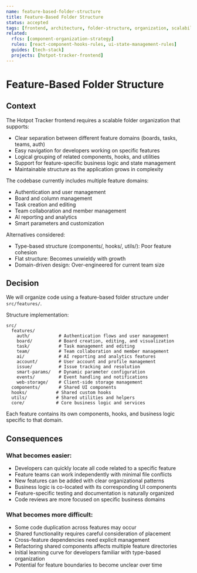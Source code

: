 ```yaml
---
name: feature-based-folder-structure
title: Feature-Based Folder Structure
status: accepted
tags: [frontend, architecture, folder-structure, organization, scalability]
related:
  rfcs: [component-organization-strategy]
  rules: [react-component-hooks-rules, ui-state-management-rules]
  guides: [tech-stack]
  projects: [hotpot-tracker-frontend]
---
```


# Feature-Based Folder Structure

## Context

The Hotpot Tracker frontend requires a scalable folder organization that supports:

- Clear separation between different feature domains (boards, tasks, teams, auth)
- Easy navigation for developers working on specific features
- Logical grouping of related components, hooks, and utilities
- Support for feature-specific business logic and state management
- Maintainable structure as the application grows in complexity

The codebase currently includes multiple feature domains:
- Authentication and user management
- Board and column management
- Task creation and editing
- Team collaboration and member management
- AI reporting and analytics
- Smart parameters and customization

Alternatives considered:
- Type-based structure (components/, hooks/, utils/): Poor feature cohesion
- Flat structure: Becomes unwieldy with growth
- Domain-driven design: Over-engineered for current team size

## Decision

We will organize code using a feature-based folder structure under `src/features/`.

Structure implementation:
```
src/
  features/
    auth/           # Authentication flows and user management
    board/          # Board creation, editing, and visualization
    task/           # Task management and editing
    team/           # Team collaboration and member management
    ai/             # AI reporting and analytics features
    account/        # User account and profile management
    issue/          # Issue tracking and resolution
    smart-params/   # Dynamic parameter configuration
    events/         # Event handling and notifications
    web-storage/    # Client-side storage management
  components/       # Shared UI components
  hooks/           # Shared custom hooks
  utils/           # Shared utilities and helpers
  core/            # Core business logic and services
```

Each feature contains its own components, hooks, and business logic specific to that domain.

## Consequences

### What becomes easier:
- Developers can quickly locate all code related to a specific feature
- Feature teams can work independently with minimal file conflicts
- New features can be added with clear organizational patterns
- Business logic is co-located with its corresponding UI components
- Feature-specific testing and documentation is naturally organized
- Code reviews are more focused on specific business domains

### What becomes more difficult:
- Some code duplication across features may occur
- Shared functionality requires careful consideration of placement
- Cross-feature dependencies need explicit management
- Refactoring shared components affects multiple feature directories
- Initial learning curve for developers familiar with type-based organization
- Potential for feature boundaries to become unclear over time